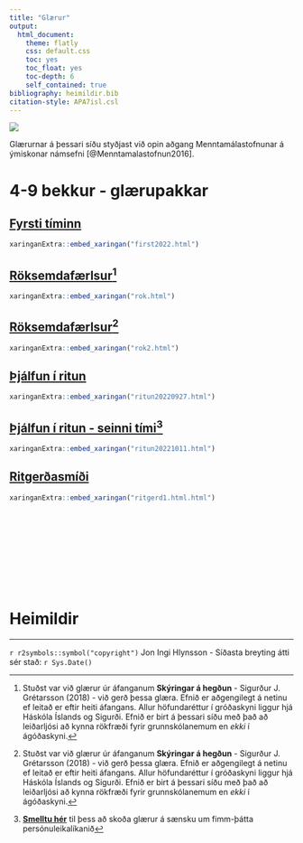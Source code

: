 ```yaml
---
title: "Glærur"
output:  
  html_document:
    theme: flatly
    css: default.css
    toc: yes
    toc_float: yes
    toc-depth: 6
    self_contained: true
bibliography: heimildir.bib
citation-style: APA7isl.csl
---
```


<!-- Global site tag (gtag.js) - Google Analytics -->
<script async src="https://www.googletagmanager.com/gtag/js?id=G-YREZ4RHVM6"></script>
<script>
  window.dataLayer = window.dataLayer || [];
  function gtag(){dataLayer.push(arguments);}
  gtag('js', new Date());

  gtag('config', 'G-YREZ4RHVM6');
</script>


![](images/Hlynsson/Banner.jpg)

Glærurnar á þessari síðu styðjast við opin aðgang Menntamálastofnunar á ýmiskonar námsefni [@Menntamalastofnun2016].

# 4-9 bekkur - glærupakkar

## [Fyrsti tíminn](first2022.html)

```r
xaringanExtra::embed_xaringan("first2022.html")
```


## [Röksemdafærlsur](rok.html)[^1]

```r
xaringanExtra::embed_xaringan("rok.html")
```

[^1]: Stuðst var við glærur úr áfanganum **Skýringar á hegðun** - Sigurður J. Grétarsson (2018) - við gerð þessa glæra. Efnið er aðgengilegt á netinu ef leitað er eftir heiti áfangans. Allur höfundaréttur í gróðaskyni liggur hjá Háskóla Íslands og Sigurði. Efnið er birt á þessari síðu með það að leiðarljósi að kynna rökfræði fyrir grunnskólanemum en *ekki* í ágóðaskyni. 

## [Röksemdafærlsur](rok2.html)[^1]

```r
xaringanExtra::embed_xaringan("rok2.html")
```

## [Þjálfun í ritun](ritun20220927.html)

```r
xaringanExtra::embed_xaringan("ritun20220927.html")
```

## [Þjálfun í ritun - seinni tími](ritun20221011.html)[^2]

[^2]: [**Smelltu hér**](https://drive.google.com/file/d/1qe-0h1XX5wwkCJDRyraNFtM_vzkXfnbG/view) til þess að skoða glærur á sænsku um fimm-þátta persónuleikalíkanið

```r
xaringanExtra::embed_xaringan("ritun20221011.html")
```

## [Ritgerðasmíði](ritgerd1.html) 

```r
xaringanExtra::embed_xaringan("ritgerd1.html.html")
```


<br><br><br><br><br><br><br><br>

# Heimildir 
<div id="refs"></div>

<hr>
`r r2symbols::symbol("copyright")` Jon Ingi Hlynsson - Síðasta breyting átti sér stað: `r Sys.Date()`